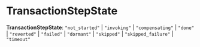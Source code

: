 
# TransactionStepState

 **TransactionStepState**: `"not_started"` \| `"invoking"` \| `"compensating"` \| `"done"` \| `"reverted"` \| `"failed"` \| `"dormant"` \| `"skipped"` \| `"skipped_failure"` \| `"timeout"`
